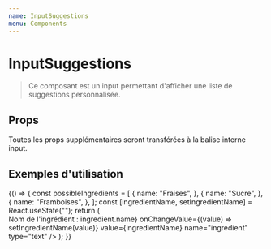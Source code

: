 ```yaml
---
name: InputSuggestions
menu: Components
---
```


# InputSuggestions


> Ce composant est un input permettant d'afficher une liste de suggestions personnalisée.

## Props

<Props of={InputSuggestions} />

Toutes les props supplémentaires seront transférées à la balise interne input.

## Exemples d'utilisation

<Playground>
  {() => {
    const possibleIngredients = [
      {
        name: "Fraises",
      },
      {
        name: "Sucre",
      },
      {
        name: "Framboises",
      },
    ];
    const [ingredientName, setIngredientName] = React.useState("");
    return (
      <form>
        <label htmlFor="ingredientName">Nom de l'ingrédient : </label>
        <InputSuggestions
          elements={possibleIngredients}
          id="ingredientName"
          getElementText={(ingredient) => ingredient.name}
          onChangeValue={(value) => setIngredientName(value)}
          value={ingredientName}
          name="ingredient"
          type="text"
        />
      </form>
    );
  }}
</Playground>
